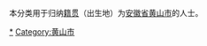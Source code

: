 {{Catnav|頁面分類|各種主題的頁面分類|依中国各省来作的分类|各地中国人|安徽人}}
{{Catnav|頁面分類|人物|各國人物|中国人|各地中国人|安徽人}}

本分类用于归纳[[籍贯|籍贯]]（出生地）为[[安徽省|安徽省]][[黄山市|黄山市]]的人士。

[[Category:安徽人|*]]
[[Category:黄山市|Category:黄山市]]
{{catmore|黄山市|安徽省黄山市}}